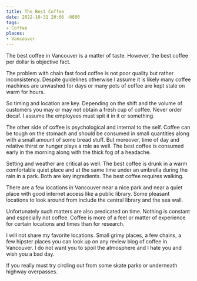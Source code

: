 ```yaml
---
title: The Best Coffee
date: 2022-10-31 20:06 -0800
tags:
- Coffee
places:
- Vancouver
---
```

The best coffee in Vancouver is a matter of taste. However, the best
coffee per dollar is objective fact.

The problem with chain fast food coffee is not poor quality but rather
inconsistency.  Despite guidelines otherwise I assume it is likely
many coffee machines are unwashed for days or many pots of coffee are
kept stale on warm for hours.

So timing and location are key. Depending on the shift and the volume
of customers you may or may not obtain a fresh cup of coffee. Never
order decaf. I assume the employees must spit it in it or something.

The other side of coffee is psychological and internal to the
self. Coffee can be tough on the stomach and should be consumed in
small quantities along with a small amount of some bread stuff. But
moreover, time of day and relative thirst or hunger plays a role as
well.  The best coffee is consumed early in the morning along with the
thick fog of a headache.

Setting and weather are critical as well. The best coffee is drunk in
a warm comfortable quiet place and at the same time under an umbrella
during the rain in a park. Both are key ingredients. The best coffee
requires walking.

There are a few locations in Vancouver near a nice park and near a
quiet place with good internet access like a public library. Some
pleasant locations to look around from include the central library and
the sea wall.

Unfortunately such matters are also predicated on time. Nothing is
constant and especially not coffee. Coffee is more of a feel or matter
of experience for certain locations and times than for research.

I will not share my favorite locations. Small grimy places, a few
chains, a few hipster places you can look up on any review blog of
coffee in Vancouver. I do not want you to spoil the atmosphere and I
hate you and wish you a bad day.

If you really must try circling out from some skate parks or
underneath highway overpasses.
